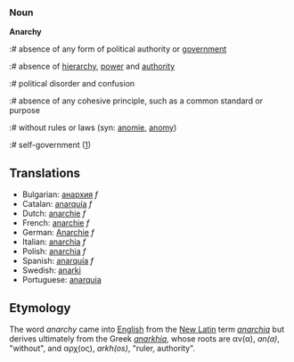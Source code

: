 ===Noun===

'''Anarchy'''

:# absence of any form of political authority or [[government]]
:# absence of [[hierarchy]], [[power]] and [[authority]]
:# political disorder and confusion
:# absence of any cohesive principle, such as a common standard or purpose
:# without rules or laws (syn: [[anomie]], [[anomy]])
:# self-government ([http://www.lewrockwell.com/orig/neill1.html])

==Translations==
*Bulgarian: [[анархия]] ''f'' 
*Catalan: [[anarquía]] ''f''
*Dutch: [[anarchie]] ''f''
*French: [[anarchie]] ''f''
*German: [[Anarchie]] ''f''
*Italian: [[anarchia]] ''f''
*Polish: [[anarchia]] ''f''
*Spanish: [[anarquía]] ''f''
*Swedish: [[anarki]]
*Portuguese: [[anarquia]]

== Etymology ==
The word ''anarchy'' came into [[English language|English]] from the [[New Latin]] term ''[[anarchia]]'' but derives ultimately from the Greek ''[[anarkhia]]'', whose roots are &alpha;&nu;(&alpha;), ''an(a)'', "without", and &alpha;&rho;&chi;(&omicron;&sigmaf;), ''arkh(os)'', "ruler, authority".